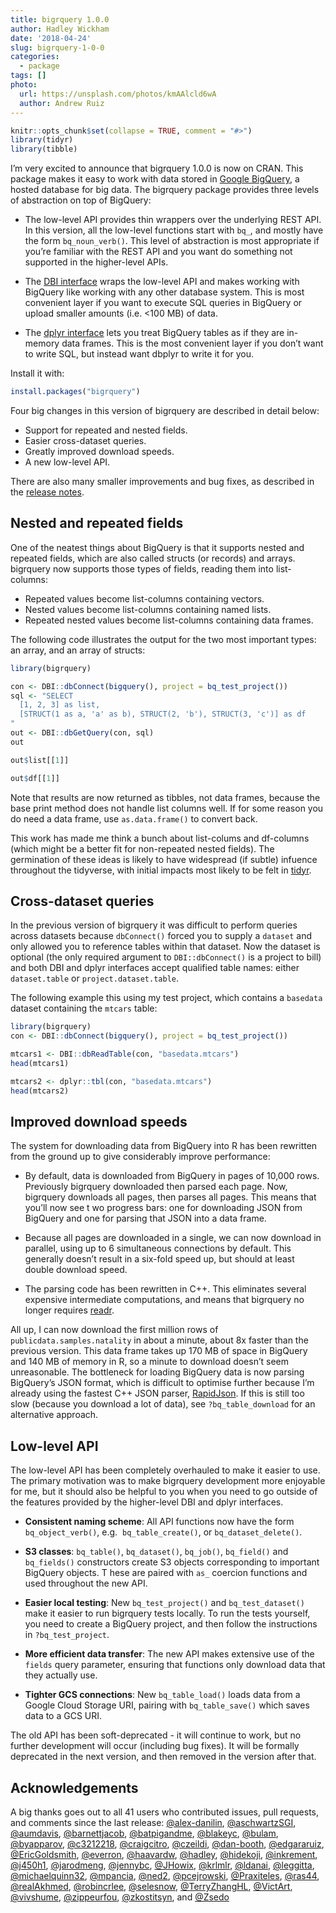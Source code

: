 ```yaml
---
title: bigrquery 1.0.0
author: Hadley Wickham
date: '2018-04-24'
slug: bigrquery-1-0-0
categories:
  - package
tags: []
photo:
  url: https://unsplash.com/photos/kmAAlcld6wA
  author: Andrew Ruiz
---
```


```r
knitr::opts_chunk$set(collapse = TRUE, comment = "#>")
library(tidyr)
library(tibble)
```

I'm very excited to announce that bigrquery 1.0.0 is now on CRAN. This package makes it easy to work with data stored in [Google BigQuery](https://developers.google.com/bigquery/), a hosted database for big data. The bigrquery package provides three levels of abstraction on top of BigQuery:

* The low-level API provides thin wrappers over the underlying REST API. In
  this version, all the low-level functions start with `bq_`, and mostly have
  the form `bq_noun_verb()`. This level of abstraction is most appropriate if 
  you're familiar with the REST API and you want do something not supported in 
  the higher-level APIs.
  
* The [DBI interface](http://www.r-dbi.org) wraps the low-level API and
  makes working with BigQuery like working with any other database system.
  This is most convenient layer if you want to execute SQL queries in 
  BigQuery or upload smaller amounts (i.e. <100 MB) of data.

* The [dplyr interface](http://dbplyr.tidyverse.org/) lets you treat BigQuery 
  tables as if they are in-memory data frames. This is the most convenient 
  layer if you don't want to write SQL, but instead want dbplyr to write it 
  for you.

Install it with:

```r
install.packages("bigrquery")
```

Four big changes in this version of bigrquery are described in detail below:

* Support for repeated and nested fields.
* Easier cross-dataset queries.
* Greatly improved download speeds.
* A new low-level API.

There are also many smaller improvements and bug fixes, as described in the [release notes](https://github.com/r-dbi/bigrquery/releases/tag/v1.0.0).

## Nested and repeated fields

One of the neatest things about BigQuery is that it supports nested and repeated fields, which are also called structs (or records) and arrays. bigrquery now supports those types of fields, reading them into list-columns:

* Repeated values become list-columns containing vectors.
* Nested values become list-columns containing named lists.
* Repeated nested values become list-columns containing data frames.

The following code illustrates the output for the two most important types: an array, and an array of structs:

```r
library(bigrquery)

con <- DBI::dbConnect(bigquery(), project = bq_test_project())
sql <- "SELECT 
  [1, 2, 3] as list,
  [STRUCT(1 as a, 'a' as b), STRUCT(2, 'b'), STRUCT(3, 'c')] as df
"
out <- DBI::dbGetQuery(con, sql)
out

out$list[[1]]

out$df[[1]]
```

Note that results are now returned as tibbles, not data frames, because the base print method does not handle list columns well. If for some reason you do need a data frame, use `as.data.frame()` to convert back.

This work has made me think a bunch about list-colums and df-columns (which might be a better fit for non-repeated nested fields). The germination of these ideas is likely to have widespread (if subtle) infuence throughout the tidyverse, with initial impacts most likely to be felt in [tidyr](http://tidyr.tidyverse.org/).

## Cross-dataset queries

In the previous version of bigrquery it was difficult to perform queries across datasets because `dbConnect()` forced you to supply a `dataset` and only allowed you to reference tables within that dataset. Now the dataset is optional (the only required argument to `DBI::dbConnect()` is a project to bill) and both DBI and dplyr interfaces accept qualified table names: either `dataset.table` or `project.dataset.table`.

The following example this using my test project, which contains a `basedata` dataset containing the `mtcars` table:

```r
library(bigrquery)
con <- DBI::dbConnect(bigquery(), project = bq_test_project())

mtcars1 <- DBI::dbReadTable(con, "basedata.mtcars")
head(mtcars1)

mtcars2 <- dplyr::tbl(con, "basedata.mtcars")
head(mtcars2)
```

## Improved download speeds

The system for downloading data from BigQuery into R has been rewritten from the ground up to give considerably improve performance:

* By default, data is downloaded from BigQuery in pages of 10,000 rows. 
  Previously bigrquery downloaded then parsed each page. Now, bigrquery 
  downloads all pages, then parses all pages. This means that you'll now see t
  wo progress bars: one for downloading JSON from BigQuery and one for parsing 
  that JSON into a data frame.
  
* Because all pages are downloaded in a single, we can now download in parallel, 
  using up to 6 simultaneous connections by default. This generally doesn't
  result in a six-fold speed up, but should at least double download speed.

* The parsing code has been rewritten in C++. This eliminates several expensive
  intermediate computations, and means that bigrquery no longer requires 
  [readr](http://readr.tidyverse.org/).

All up, I can now download the first million rows of `publicdata.samples.natality` in about a minute, about 8x faster than the previous version. This data frame takes up 170 MB of space in BigQuery and 140 MB of memory in R, so a minute to download doesn't seem unreasonable. The bottleneck for loading BigQuery data is now parsing BigQuery's JSON format, which is difficult to optimise further because I'm already using the fastest C++ JSON parser, [RapidJson](http://rapidjson.org). If this is still too slow (because you download a lot of data), see `?bq_table_download` for an alternative approach.

## Low-level API

The low-level API has been completely overhauled to make it easier to use. The primary motivation was to make bigrquery development more enjoyable for me, but it should also be helpful to you when you need to go outside of the features provided by the higher-level DBI and dplyr interfaces.

* __Consistent naming scheme__:
  All API functions now have the form `bq_object_verb()`, e.g. 
  `bq_table_create()`, or `bq_dataset_delete()`.

* __S3 classes__:
  `bq_table()`, `bq_dataset()`, `bq_job()`, `bq_field()` and `bq_fields()`
  constructors create S3 objects corresponding to important BigQuery objects. T
  hese are paired with `as_` coercion functions and used throughout the new API.

* __Easier local testing__:
  New `bq_test_project()` and `bq_test_dataset()` make it easier to run 
  bigrquery tests locally. To run the tests yourself, you need to create a 
  BigQuery project, and then follow the instructions in `?bq_test_project`.

* __More efficient data transfer__: 
  The new API makes extensive use of the `fields` query parameter, ensuring 
  that functions only download data that they actually use.

* __Tighter GCS connections__: 
  New `bq_table_load()` loads data from a Google Cloud Storage URI, pairing 
  with `bq_table_save()` which saves data to a GCS URI.

The old API has been soft-deprecated - it will continue to work, but no further development will occur (including bug fixes). It will be formally deprecated in the next version, and then removed in the version after that.

## Acknowledgements

A big thanks goes out to all 41 users who contributed issues, pull requests, and comments since the last release: [\@alex-danilin](https://github.com/alex-danilin), [\@aschwartzSGI](https://github.com/aschwartzSGI), [\@aumdavis](https://github.com/aumdavis), [\@barnettjacob](https://github.com/barnettjacob), [\@batpigandme](https://github.com/batpigandme), [\@blakeyc](https://github.com/blakeyc), [\@bulam](https://github.com/bulam), [\@byapparov](https://github.com/byapparov), [\@c3212218](https://github.com/c3212218), [\@craigcitro](https://github.com/craigcitro), [\@czeildi](https://github.com/czeildi), [\@dan-booth](https://github.com/dan-booth), [\@edgararuiz](https://github.com/edgararuiz), [\@EricGoldsmith](https://github.com/EricGoldsmith), [\@everron](https://github.com/everron), [\@haavardw](https://github.com/haavardw), [\@hadley](https://github.com/hadley), [\@hidekoji](https://github.com/hidekoji), [\@inkrement](https://github.com/inkrement), [\@j450h1](https://github.com/j450h1), [\@jarodmeng](https://github.com/jarodmeng), [\@jennybc](https://github.com/jennybc), [\@JHowix](https://github.com/JHowix), [\@krlmlr](https://github.com/krlmlr), [\@ldanai](https://github.com/ldanai), [\@leggitta](https://github.com/leggitta), [\@michaelquinn32](https://github.com/michaelquinn32), [\@mpancia](https://github.com/mpancia), [\@ned2](https://github.com/ned2), [\@pcejrowski](https://github.com/pcejrowski), [\@Praxiteles](https://github.com/Praxiteles), [\@ras44](https://github.com/ras44), [\@realAkhmed](https://github.com/realAkhmed), [\@robincrlee](https://github.com/robincrlee), [\@selesnow](https://github.com/selesnow), [\@TerryZhangHL](https://github.com/TerryZhangHL), [\@VictArt](https://github.com/VictArt), [\@vivshume](https://github.com/vivshume), [\@zippeurfou](https://github.com/zippeurfou), [\@zkostitsyn](https://github.com/zkostitsyn), and [\@Zsedo](https://github.com/Zsedo)

